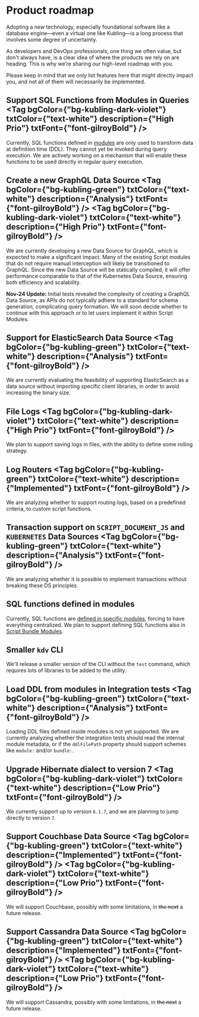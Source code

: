
# Product roadmap
Adopting a new technology, especially foundational software like a database engine—even a virtual one like Kubling—is a long process that involves some degree of uncertainty.

As developers and DevOps professionals, one thing we often value, but don't always have, is a clear idea of where the products we rely on are heading. 
This is why we’re sharing our high-level roadmap with you.

Please keep in mind that we only list features here that might directly impact you, and not all of them will necessarily be implemented.

## Support SQL Functions from Modules in Queries <Tag bgColor={"bg-kubling-dark-violet"} txtColor={"text-white"} description={"High Prio"} txtFont={"font-gilroyBold"} />
Currently, SQL functions defined in [modules](/Modules/Functions/SQL) are only used to transform data at definition time (DDL). They cannot yet be invoked during query execution.
We are actively working on a mechanism that will enable these functions to be used directly in regular query execution.


## Create a new GraphQL Data Source <Tag bgColor={"bg-kubling-green"} txtColor={"text-white"} description={"Analysis"} txtFont={"font-gilroyBold"} /> <Tag bgColor={"bg-kubling-dark-violet"} txtColor={"text-white"} description={"High Prio"} txtFont={"font-gilroyBold"} />
We are currently developing a new Data Source for GraphQL, which is expected to make a significant impact. 
Many of the existing Script modules that do not require manual interception will likely be transitioned to GraphQL. 
Since the new Data Source will be statically compiled, it will offer performance comparable to that of the Kubernetes Data Source, ensuring both efficiency and scalability.

**Nov-24 Update:** Initial tests revealed the complexity of creating a GraphQL Data Source, as APIs do not typically adhere to a standard for schema generation, 
complicating query formation. We will soon decide whether to continue with this approach or to let users implement it within Script Modules.

## Support for ElasticSearch Data Source <Tag bgColor={"bg-kubling-green"} txtColor={"text-white"} description={"Analysis"} txtFont={"font-gilroyBold"} />
We are currently evaluating the feasibility of supporting ElasticSearch as a data source without importing specific client libraries, in order to avoid increasing the binary size.

## File Logs <Tag bgColor={"bg-kubling-dark-violet"} txtColor={"text-white"} description={"High Prio"} txtFont={"font-gilroyBold"} />
We plan to support saving logs in files, with the ability to define some rolling strategy.

## Log Routers <Tag bgColor={"bg-kubling-green"} txtColor={"text-white"} description={"Implemented"} txtFont={"font-gilroyBold"} />
We are analyzing whether to support routing logs, based on a predefined criteria, to custom script functions.

## Transaction support on `SCRIPT_DOCUMENT_JS` and `KUBERNETES` Data Sources <Tag bgColor={"bg-kubling-green"} txtColor={"text-white"} description={"Analysis"} txtFont={"font-gilroyBold"} />
We are analyzing whether it is possible to implement transactions without breaking these DS principles.

## SQL functions defined in modules
Currently, SQL functions are [defined in specific modules](/Modules/Functions/SQL), forcing to have everything centralized. We plan to support defining SQL functions also
in [Script Bundle Modules](/Modules/DataSource/Script).

## Smaller `kdv` CLI
We'll release a smaller version of the CLI without the `test` command, which requires lots of libraries to be added to the utility.

## Load DDL from modules in Integration tests <Tag bgColor={"bg-kubling-green"} txtColor={"text-white"} description={"Analysis"} txtFont={"font-gilroyBold"} />
Loading DDL files defined inside modules is not yet supported. We are currently analyzing whether the integration tests should read the internal module metadata, 
or if the `ddlFilePath` property should support schemes like `module:` and/or `bundle:`.

## Upgrade Hibernate dialect to version 7 <Tag bgColor={"bg-kubling-dark-violet"} txtColor={"text-white"} description={"Low Prio"} txtFont={"font-gilroyBold"} />
We currently support up to version `6.1.7`, and we are planning to jump directly to version `7`.

## Support Couchbase Data Source <Tag bgColor={"bg-kubling-green"} txtColor={"text-white"} description={"Implemented"} txtFont={"font-gilroyBold"} /> <Tag bgColor={"bg-kubling-dark-violet"} txtColor={"text-white"} description={"Low Prio"} txtFont={"font-gilroyBold"} />
We will support Couchbase, possibly with some limitations, in ~~the next~~ a future release.

## Support Cassandra Data Source <Tag bgColor={"bg-kubling-green"} txtColor={"text-white"} description={"Implemented"} txtFont={"font-gilroyBold"} /> <Tag bgColor={"bg-kubling-dark-violet"} txtColor={"text-white"} description={"Low Prio"} txtFont={"font-gilroyBold"} />
We will support Cassandra, possibly with some limitations, in ~~the next~~ a future release.
